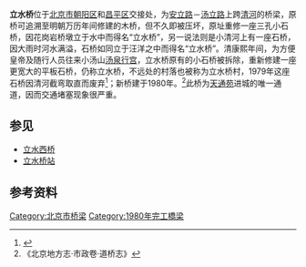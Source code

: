 {{Coord|40.043743|116.413773|type:landmark_region:CN-11_source:GoogleMaps|format=dms|display=title}}
'''立水桥'''位于[[北京市|北京市]][[朝阳区_(北京)|朝阳区]]和[[昌平区|昌平区]]交接处，为[[安立路|安立路]]－[[汤立路|汤立路]]上跨[[清河_(北京)|清河]]的桥梁，原桥可追溯至明朝万历年间修建的木桥，但不久即被压坏，原址重修一座三孔小石桥，因花岗岩桥墩立于水中而得名“立水桥”，另一说法则是小清河上有一座石桥，因大雨时河水满溢，石桥如同立于汪洋之中而得名“立水桥”。清康熙年间，为方便皇帝及随行人员往来小汤山[[汤泉行宫_(北京)|汤泉行宫]]，立水桥原有的小石桥被拆除，重新修建一座更宽大的平板石桥，仍称立水桥，不远处的村落也被称为立水桥村，1979年这座石桥因清河截弯取直而废弃<ref name="hlp">{{Cite book|title=北京地铁站名掌故|last=户力平|publisher=东方出版社|year=2020|isbn=978-7-5207-1180-7|location=北京|pages=91}}</ref>；新桥建于1980年。<ref>《北京地方志·市政卷·道桥志》</ref>此桥为[[天通苑|天通苑]]进城的唯一通道，因而交通堵塞现象很严重。

== 参见 ==
*[[立水西桥|立水西桥]]
*[[立水桥站|立水桥站]]

== 参考资料 ==
{{reflist}}

[[Category:北京市桥梁|Category:北京市桥梁]]
[[Category:1980年完工橋梁|Category:1980年完工橋梁]]